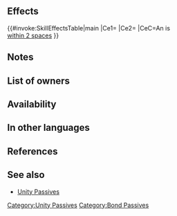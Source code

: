 {{Passive
|name=Atk/Def Unity
|type=A
|exclusive=0
|canUseMove={{MoveList|All}}
|canUseWeapon={{WeaponList|All}}
|1effect=If unit is within 2 spaces of an ally, grants Atk/Def+5 and bonus to Atk/Def during combat = current penalty on each of those stats × 2. (Example: if unit has -7 penalty to Atk, grants Atk+19, for a net bonus of Atk+12.) Calculates each stat bonus independently.
|intID=2193
|sort=11213
|value=8
|timingID=1
|abilityID=212
|limit1ID=14
|randomTimestamp=2020-09-18T07:00:00Z
|randomMinLv=36
|properties=random_owner
|1name=Atk/Def Unity
|1tagid=SID_攻撃守備の連帯4
|1required=Atk/Def Bond 3
|1cost=300
|alt1name=Atk Def Unity
}}
==Effects==
{{#invoke:SkillEffectsTable|main
|Ce1={{Eft|Temporary buffs|Atk/Def|5}}
|Ce2={{Eft|Temporary buffs|Atk/Def|2 x {{SEt|penalties}} on<br>each of {{Tgt|Unit}}'s stats}}
|CeC=An {{Tgt|Ally}} is<br>[[within 2 spaces]]
}}
==Notes==
{{TemporaryBufffromPenalty|source=the unit|ptySource=the unit}}
==List of owners==
{{Skill Hero List}}
==Availability==
{{PassiveFocusList}}
{{PassiveDistributionList}}
{{PassiveCombatManualList}}
==In other languages==
{{OtherLanguages
|english=Atk/Def Unity
|japanese=攻撃守備の連帯
|german=Agr./Ver.-Bündnis
|spanishEU=Alianza Ata/Def
|spanishLA=Alianza Atq./Def.
|french=Unité Atq/Déf
|italian=Coesione Att/Dif
|chineseTW=攻擊防守的連帶
|portuguese=Aliança Atq./Def.
}}
==References==
<references/>
==See also==
{{See also skills|cond=Description LIKE '%Example: if unit has -%penalty to%, grants%, for a net bonus of%' AND Exclusive='1'}}
* [[Skill families/A Passives#Unity|Unity Passives]]
{{Passives Navbox|A}}
[[Category:Unity Passives]]
[[Category:Bond Passives]]